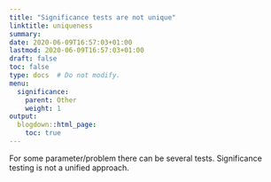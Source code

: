 ```yaml
---
title: "Significance tests are not unique"
linktitle: uniqueness
summary:
date: 2020-06-09T16:57:03+01:00
lastmod: 2020-06-09T16:57:03+01:00
draft: false  
toc: false
type: docs  # Do not modify.
menu:
  significance:
    parent: Other
    weight: 1
output:
  blogdown::html_page:
    toc: true
---
```


For some parameter/problem there can be several tests. Significance testing is not a unified approach.
